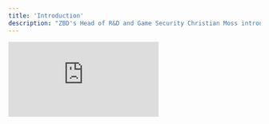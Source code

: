 ```yaml
---
title: 'Introduction'
description: "ZBD's Head of R&D and Game Security Christian Moss introduces us to the series."
---
```


<iframe
  className="w-full aspect-video rounded-lg"
  src="https://www.youtube.com/embed/kc_Ki3s3fI0"
  title="ZBD Dev - Introduction"
  frameBorder="0"
  allow="accelerometer; fullscreen; autoplay; clipboard-write; encrypted-media; gyroscope; picture-in-picture"
  allowfullscreen
></iframe>

